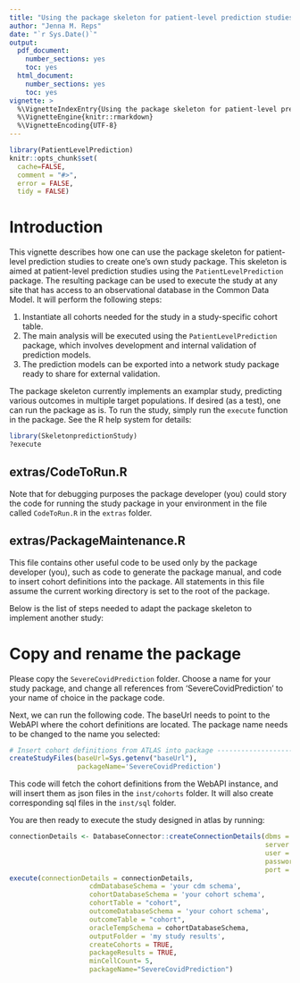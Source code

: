 ---
title: "Using the package skeleton for patient-level prediction studies"
author: "Jenna M. Reps"
date: "`r Sys.Date()`"
output:
  pdf_document:
    number_sections: yes
    toc: yes
  html_document:
    number_sections: yes
    toc: yes
vignette: >
  %\VignetteIndexEntry{Using the package skeleton for patient-level prediction studies}
  %\VignetteEngine{knitr::rmarkdown}
  %\VignetteEncoding{UTF-8}
---

```{r, echo = FALSE, message = FALSE, warning = FALSE}
library(PatientLevelPrediction)
knitr::opts_chunk$set(
  cache=FALSE,
  comment = "#>",
  error = FALSE,
  tidy = FALSE)
```
# Introduction

This vignette describes how one can use the package skeleton for patient-level prediction studies to create one's own study package. This skeleton is aimed at patient-level prediction studies using the `PatientLevelPrediction` package. The resulting package can be used to execute the study at any site that has access to an observational database in the Common Data Model. It will perform the following steps:

1. Instantiate all cohorts needed for the study in a study-specific cohort table. 
2. The main analysis will be executed using the `PatientLevelPrediction` package, which involves development and internal validation of prediction models.
3. The prediction models can be exported into a network study package ready to share for external validation.

The package skeleton currently implements an examplar study, predicting various outcomes in multiple target populations. If desired (as a test), one can run the package as is. To run the study, simply run the `execute` function in the package. See the R help system for details:

```{r eval=FALSE}
library(SkeletonpredictionStudy)
?execute
```

## extras/CodeToRun.R
Note that for debugging purposes the package developer (you) could story the code for running the study package in your environment in the file called `CodeToRun.R` in the `extras` folder.

## extras/PackageMaintenance.R
This file contains other useful code to be used only by the package developer (you), such as code to generate the package manual, and code to insert cohort definitions into the package. All statements in this file assume the current working directory is set to the root of the package.

Below is the list of steps needed to adapt the package skeleton to implement another study:

# Copy and rename the package

Please copy the `SevereCovidPrediction` folder. Choose a name for your study package, and change all references from 'SevereCovidPrediction' to your name of choice in the package code. 

Next, we can run the following code. The baseUrl needs to point to the WebAPI where the cohort definitions are located. The package name needs to be changed to the name you selected:

```{r eval=FALSE}
# Insert cohort definitions from ATLAS into package -----------------------
createStudyFiles(baseUrl=Sys.getenv("baseUrl"),   
                 packageName='SevereCovidPrediction')
```

This code will fetch the cohort definitions from the WebAPI instance, and will insert them as json files in the `inst/cohorts` folder. It will also create corresponding sql files in the `inst/sql` folder.

You are then ready to execute the study designed in atlas by running:
```{r eval=FALSE}
connectionDetails <- DatabaseConnector::createConnectionDetails(dbms = 'my dbms e.g., sql server',
                                                                server = 'my server',
                                                                user = 'my username',
                                                                password = 'not telling',
                                                                port = 'port number')
execute(connectionDetails = connectionDetails,
                    cdmDatabaseSchema = 'your cdm schema',
                    cohortDatabaseSchema = 'your cohort schema',
                    cohortTable = "cohort",
                    outcomeDatabaseSchema = 'your cohort schema',
                    outcomeTable = "cohort",
                    oracleTempSchema = cohortDatabaseSchema,
                    outputFolder = 'my study results',
                    createCohorts = TRUE,
                    packageResults = TRUE,
                    minCellCount= 5,
                    packageName="SevereCovidPrediction")
```





